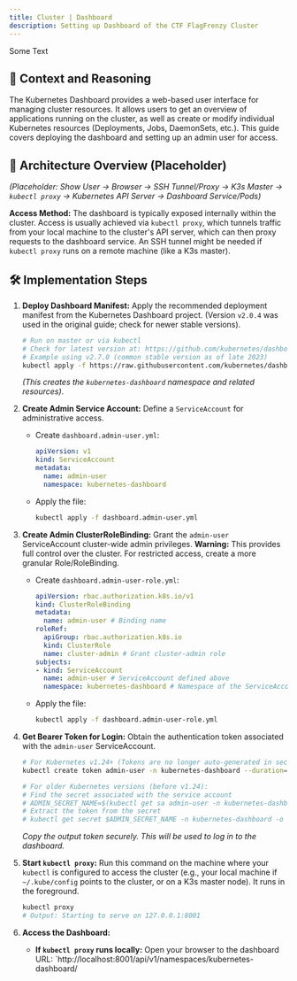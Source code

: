 ```yaml
---
title: Cluster | Dashboard
description: Setting up Dashboard of the CTF FlagFrenzy Cluster
---
```


Some Text

## 🧠 Context and Reasoning

The Kubernetes Dashboard provides a web-based user interface for managing cluster resources. It allows users to get an overview of applications running on the cluster, as well as create or modify individual Kubernetes resources (Deployments, Jobs, DaemonSets, etc.). This guide covers deploying the dashboard and setting up an admin user for access.

## 🧱 Architecture Overview (Placeholder)

*(Placeholder: Show User -> Browser -> SSH Tunnel/Proxy -> K3s Master -> `kubectl proxy` -> Kubernetes API Server -> Dashboard Service/Pods)*

**Access Method:** The dashboard is typically exposed internally within the cluster. Access is usually achieved via `kubectl proxy`, which tunnels traffic from your local machine to the cluster's API server, which can then proxy requests to the dashboard service. An SSH tunnel might be needed if `kubectl proxy` runs on a remote machine (like a K3s master).

## 🛠️ Implementation Steps

1.  **Deploy Dashboard Manifest:** Apply the recommended deployment manifest from the Kubernetes Dashboard project. (Version `v2.0.4` was used in the original guide; check for newer stable versions).
    ```bash
    # Run on master or via kubectl
    # Check for latest version at: https://github.com/kubernetes/dashboard/releases
    # Example using v2.7.0 (common stable version as of late 2023)
    kubectl apply -f https://raw.githubusercontent.com/kubernetes/dashboard/v2.7.0/aio/deploy/recommended.yaml
    ```
    *(This creates the `kubernetes-dashboard` namespace and related resources)*.

2.  **Create Admin Service Account:** Define a `ServiceAccount` for administrative access.
    * Create `dashboard.admin-user.yml`:
        ```yaml
        apiVersion: v1
        kind: ServiceAccount
        metadata:
          name: admin-user
          namespace: kubernetes-dashboard
        ```
    * Apply the file:
        ```bash
        kubectl apply -f dashboard.admin-user.yml
        ```

3.  **Create Admin ClusterRoleBinding:** Grant the `admin-user` ServiceAccount cluster-wide admin privileges. **Warning:** This provides full control over the cluster. For restricted access, create a more granular Role/RoleBinding.
    * Create `dashboard.admin-user-role.yml`:
        ```yaml
        apiVersion: rbac.authorization.k8s.io/v1
        kind: ClusterRoleBinding
        metadata:
          name: admin-user # Binding name
        roleRef:
          apiGroup: rbac.authorization.k8s.io
          kind: ClusterRole
          name: cluster-admin # Grant cluster-admin role
        subjects:
        - kind: ServiceAccount
          name: admin-user # ServiceAccount defined above
          namespace: kubernetes-dashboard # Namespace of the ServiceAccount
        ```
    * Apply the file:
        ```bash
        kubectl apply -f dashboard.admin-user-role.yml
        ```

4.  **Get Bearer Token for Login:** Obtain the authentication token associated with the `admin-user` ServiceAccount.
    ```bash
    # For Kubernetes v1.24+ (Tokens are no longer auto-generated in secrets)
    kubectl create token admin-user -n kubernetes-dashboard --duration=8760h # Request a long-lived token (e.g., 1 year)

    # For older Kubernetes versions (before v1.24):
    # Find the secret associated with the service account
    # ADMIN_SECRET_NAME=$(kubectl get sa admin-user -n kubernetes-dashboard -o jsonpath="{.secrets[0].name}")
    # Extract the token from the secret
    # kubectl get secret $ADMIN_SECRET_NAME -n kubernetes-dashboard -o jsonpath="{.data.token}" | base64 --decode
    ```
    *Copy the output token securely. This will be used to log in to the dashboard.*

5.  **Start `kubectl proxy`:** Run this command on the machine where your `kubectl` is configured to access the cluster (e.g., your local machine if `~/.kube/config` points to the cluster, or on a K3s master node). It runs in the foreground.
    ```bash
    kubectl proxy
    # Output: Starting to serve on 127.0.0.1:8001
    ```

6.  **Access the Dashboard:**
    * **If `kubectl proxy` runs locally:** Open your browser to the dashboard URL:
        `http://localhost:8001/api/v1/namespaces/kubernetes-dashboard/